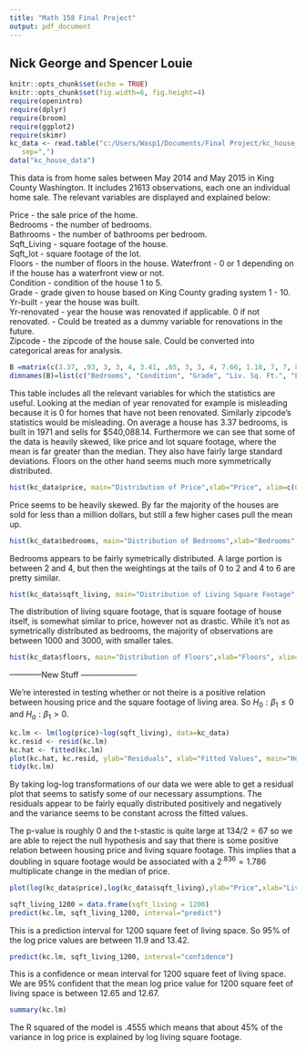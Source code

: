 ---
title: "Math 158 Final Project"
output: pdf_document
---
## Nick George and Spencer Louie 
```{r setup, include=FALSE}
knitr::opts_chunk$set(echo = TRUE)
knitr::opts_chunk$set(fig.width=6, fig.height=4)
require(openintro)
require(dplyr)
require(broom)
require(ggplot2)
require(skimr)
kc_data <- read.table("c:/Users/Wasp1/Documents/Final Project/kc_house_data.csv", header=TRUE,
   sep=",")
data("kc_house_data")
```
This data is from home sales between May 2014 and May 2015 in King County Washington. It includes 21613 observations, each one an individual home sale. The relevant variables are displayed and explained below:  
  
Price - the sale price of the home.  
Bedrooms - the number of bedrooms.  
Bathrooms - the number of bathrooms per bedroom.  
Sqft_Living - square footage of the house.  
Sqft_lot - square footage of the lot.  
Floors - the number of floors in the house.
Waterfront - 0 or 1 depending on if the house has a waterfront view or not.  
Condition - condition of the house 1 to 5.   
Grade - grade given to house based on King County grading system 1 - 10.   
Yr-built - year the house was built.  
Yr-renovated - year the house was renovated if applicable. 0 if not renovated. - Could be treated as a dummy variable for renovations in the future.   
Zipcode - the zipcode of the house sale. Could be converted into categorical areas for analysis.   

```{r echo=FALSE}
B =matrix(c(3.37, .93, 3, 3, 4, 3.41, .65, 3, 3, 4, 7.66, 1.18, 7, 7, 8, 2079.9, 918.44, 1427, 1910, 2550, 15106.97, 41420.51, 5040, 7618, 10688, .0075, .087, 0, 0, 0, 1971.01, 29.37, 1951, 1975, 1997, 2.11, .77, 1.75, 2.25, 2.5, 1.49, .54, 1, 1.5, 2, 540088.14, 367127.2, 32190, 450000, 645000), nrow=10, ncol=5, byrow =TRUE)
dimnames(B)=list(c("Bedrooms", "Condition", "Grade", "Liv. Sq. Ft.", "Lot Sq. Ft.", "Waterfront", "Year Built", "Bathrooms", "Floors", "Price"), c("Mean", "Std. Dev.", "25th Pct", "Median", "75th Pct"))


```
\begin{table}[ht]
\centering
\begin{tabular}{rrrrrr}
  \hline
 & Mean & Std. Dev. & 25th Pct & Median & 75th Pct \\ 
  \hline
Bedrooms & 3.37 & 0.93 & 3.00 & 3.00 & 4.00 \\ 
  Condition & 3.41 & 0.65 & 3.00 & 3.00 & 4.00 \\ 
  Grade & 7.66 & 1.18 & 7.00 & 7.00 & 8.00 \\ 
  Liv. Sq. Ft. & 2079.90 & 918.44 & 1427.00 & 1910.00 & 2550.00 \\ 
  Lot Sq. Ft. & 15106.97 & 41420.51 & 5040.00 & 7618.00 & 10688.00 \\ 
  Waterfront & 0.01 & 0.09 & 0.00 & 0.00 & 0.00 \\ 
  Year Built & 1971.01 & 29.37 & 1951.00 & 1975.00 & 1997.00 \\ 
  Bathrooms & 2.11 & 0.77 & 1.75 & 2.25 & 2.50 \\ 
  Floors & 1.49 & 0.54 & 1.00 & 1.50 & 2.00 \\ 
  Price & 540088.14 & 367127.20 & 32190.00 & 450000.00 & 645000.00 \\ 
   \hline
\end{tabular}
\end{table}  
  
This table includes all the relevant variables for which the statistics are useful. Looking at the median of year renovated for example is misleading because it is 0 for homes that have not been renovated. Similarly zipcode's statistics would be misleading. On average a house has 3.37 bedrooms, is built in 1971 and sells for \$540,088.14. Furthermore we can see that some of the data is heavily skewed, like price and lot square footage, where the mean is far greater than the median. They also have fairly large standard deviations. Floors on the other hand seems much more symmetrically distributed.  

```{r, echo=FALSE}
hist(kc_data$price, main="Distribution of Price",xlab="Price", xlim=c(0,3000000))
```
  
Price seems to be heavily skewed. By far the majority of the houses are sold for less than a million dollars, but still a few higher cases pull the mean up.  
```{r, echo=FALSE}
hist(kc_data$bedrooms, main="Distribution of Bedrooms",xlab="Bedrooms", xlim=c(0,10))
```

Bedrooms appears to be fairly symetrically distributed. A large portion is between 2 and 4, but then the weightings at the tails of 0 to 2 and 4 to 6 are pretty similar.  
```{r, echo=FALSE}
hist(kc_data$sqft_living, main="Distribution of Living Square Footage",xlab="Living Square Footage", xlim=c(0,5000))
```
  
The distribution of living square footage, that is square footage of house itself, is somewhat similar to price, however not as drastic. While it's not as symetrically distributed as bedrooms, the majority of observations are between 1000 and 3000, with smaller tales.  

```{r, echo=FALSE}
hist(kc_data$floors, main="Distribution of Floors",xlab="Floors", xlim=c(0,5))
```




------------New Stuff ---------------------



We're interested in testing whether or not theire is a positive relation between housing price and the square footage of living area. So $H_0: \beta_1\leq0$ and $H_a: \beta_1>0$.
```{r}
kc.lm <- lm(log(price)~log(sqft_living), data=kc_data)
kc.resid <- resid(kc.lm)
kc.hat <- fitted(kc.lm)
plot(kc.hat, kc.resid, ylab="Residuals", xlab="Fitted Values", main="Housing Prices")
tidy(kc.lm)
```
By taking log-log transformations of our data we were able to get a residual plot that seems to satisfy some of our necessary assumptions. The residuals appear to be fairly equally distributed positively and negatively and the variance seems to be constant across the fitted values. 

The p-value is roughly 0 and the t-stastic is quite large at $134/2 = 67$ so we are able to reject the null hypothesis and say that there is some positive relation between housing price and living square footage. This implies that a doubling in square footage would be associated with a $2^.836 = 1.786$ multiplicate change in the median of price. 
```{r}
plot(log(kc_data$price),log(kc_data$sqft_living),ylab="Price",xlab="Living Sqft")
```


```{r}
sqft_living_1200 = data.frame(sqft_living = 1200)
predict(kc.lm, sqft_living_1200, interval="predict")

```
This is a prediction interval for 1200 square feet of living space. So 95% of the log price values are between 11.9 and 13.42. 

```{r}
predict(kc.lm, sqft_living_1200, interval="confidence")
```
This is a confidence or mean interval for 1200 square feet of living space. We are 95% confident that the mean log price value for 1200 square feet of living space is between 12.65 and 12.67. 

```{r}
summary(kc.lm)

```

The R squared of the model is .4555 which means that about 45% of the variance in log price is explained by log living square footage. 